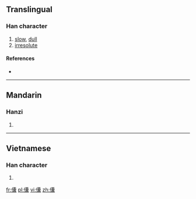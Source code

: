 ==Translingual==

===Han character===
{{Han char|rn=9|rad=人|as=22|sn=24|four=|canj=OJBV|ids=⿰亻囊}}

# [[slow]], [[dull]]
# [[irresolute]]

====References====
* {{Han ref|kx=0122.110|dkj=01332|dj=0257.180|hdz=10240.100|uh=513E|ud=20798}}

----

==Mandarin==

===Hanzi===
{{cmn-hanzi|pin=[[nàng]] ([[nang4]])|wg=nang<sup>4</sup>}}

# {{defn|lang=cmn|sort=人22}}

----

==Vietnamese==

===Han character===
{{vi-hantu|nán|rs=人22}}

# {{defn|vi}}

[[fr:儾]]
[[pl:儾]]
[[vi:儾]]
[[zh:儾]]